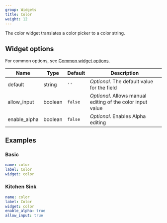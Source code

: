 ```yaml
---
group: Widgets
title: Color
weight: 12
---
```


The color widget translates a color picker to a color string.

## Widget options

For common options, see [Common widget options](/docs/widgets#common-widget-options).

| Name         | Type    | Default | Description                                                |
| ------------ | ------- | ------- | ---------------------------------------------------------- |
| default      | string  | `''`    | _Optional_. The default value for the field                |
| allow_input  | boolean | `false` | _Optional_. Allows manual editing of the color input value |
| enable_alpha | boolean | `false` | _Optional_. Enables Alpha editing                          |

## Examples

### Basic
```yaml
name: color
label: Color
widget: color
```

### Kitchen Sink

```yaml
name: color
label: Color
widget: color
enable_alpha: true
allow_input: true
```
